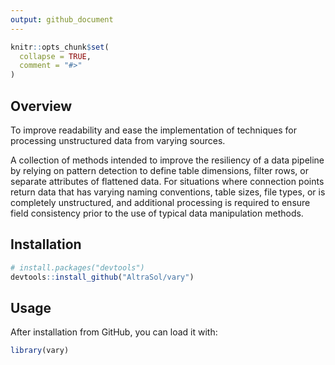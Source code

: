 ```yaml
---
output: github_document
---
```


<!-- README.md is generated from README.Rmd. Please edit that file -->

```r
knitr::opts_chunk$set(
  collapse = TRUE,
  comment = "#>"
)
```

## Overview

To improve readability and ease the implementation of techniques for processing 
unstructured data from varying sources. 

A collection of methods intended to improve the resiliency of a data pipeline by 
relying on pattern detection to define table dimensions, filter rows, or separate 
attributes of flattened data. For situations where connection points return data 
that has varying naming conventions, table sizes, file types, or is completely 
unstructured, and additional processing is required to ensure field consistency
prior to the use of typical data manipulation methods.

## Installation

```r
# install.packages("devtools")
devtools::install_github("AltraSol/vary")
```

## Usage

After installation from GitHub, you can load it with:

```r
library(vary)
```
